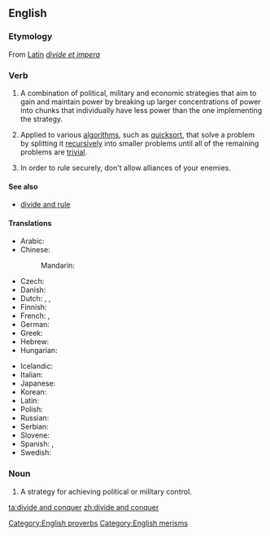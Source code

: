 ==English==

===Etymology===
From [[w:Latin|Latin]] ''[[divide et impera]]''

===Verb===
{{infl|en|verb|head=to [[divide]] [[and]] [[conquer]]}}

# A combination of political, military and economic strategies that aim to gain and maintain power by breaking up larger concentrations of power into chunks that individually have less power than the one implementing the strategy.
# {{computing}} Applied to various [[algorithm]]s, such as [[quicksort]], that solve a problem by splitting it [[recursive]]ly into smaller problems until all of the remaining problems are [[trivial]].
# {{context|as imperative|proverb}} In order to rule securely, don't allow alliances of your enemies.

====See also====
* [[divide and rule]]

====Translations====
{{trans-top|Divide and conquer}}
* Arabic: {{t|ar|فرق تسد|tr=fárriq tásud}}
* Chinese:
*: Mandarin: {{t|cmn|分而治之|tr=fēn'érzhìzhī|sc=Hani}}
* Czech: {{t|cs|rozděl a panuj}}
* Danish: {{t|da|del og hersk}}
* Dutch: {{t-|nl|divide et impera}}, {{t-|nl|deel en heers}}, {{t-|nl|verdeel en heers}}
* Finnish: {{t-|fi|hajota ja hallitse}}
* French: {{t|fr|diviser pour mieux regner}}, {{t|fr|diviser pour régner}}
* German: {{t-|de|teile und herrsche}}
* Greek: {{t|el|διαίρει και βασίλευε}}
* Hebrew: {{t|he|הפרד ומשול}}
* Hungarian: {{t|hu|oszd meg és uralkodj}}
{{trans-mid}}
* Icelandic: {{t|is|deila og drottna}}
* Italian: {{t|it|dividi e domina}}
* Japanese: {{t|ja|分割統治|tr=ぶんかつとうち, bunkatsu-tōchi}}
* Korean: {{t|ko|분열시킨 뒤에 정복한다|sc=Hang}}
* Latin: {{t-|la|divide et impera}}
* Polish: {{t|pl|dziel i rządź}}
* Russian: {{t|ru|разделяй и властвуй|tr=razdeljáj i vlástvuj}}
* Serbian: {{t|sr|завади па владај|tr=zavadi pa vladaj|sc=Cyrl}}
* Slovene: {{t|sl|deli in vladaj}}
* Spanish: {{t|es|divide y conquista}}, {{t|es|divide y vencerás}}
* Swedish: {{t|sv|söndra och härska}}
{{trans-bottom}}

===Noun===
{{en-noun|sg=[[divide]] [[and]] [[conquer]]|[[singulare tantum|this singular form only]]}}

# A strategy for achieving political or military control.

[[Category:English proverbs]]
[[Category:English merisms]]

[[ta:divide and conquer]]
[[zh:divide and conquer]]
